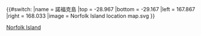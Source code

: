 {{#switch:{{{1}}}
|name   = 諾福克島
|top    = -28.967
|bottom = -29.167
|left   = 167.867
|right  = 168.033
|image  = Norfolk Island location map.svg
}}<noinclude>
{{Location map/Info}}
[[Category:澳大利亞地理位置圖模板|Norfolk Island]]
</noinclude>